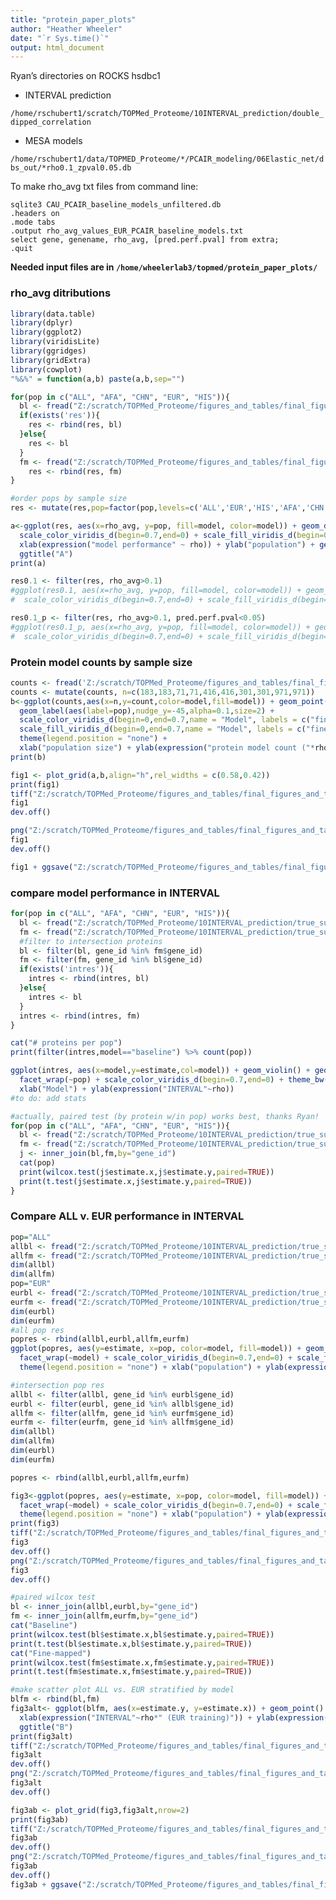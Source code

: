 ---
title: "protein_paper_plots"
author: "Heather Wheeler"
date: "`r Sys.time()`"
output: html_document
---

Ryan's directories on ROCKS hsdbc1

- INTERVAL prediction

`/home/rschubert1/scratch/TOPMed_Proteome/10INTERVAL_prediction/double_dipped_correlation`

- MESA models

`/home/rschubert1/data/TOPMED_Proteome/*/PCAIR_modeling/06Elastic_net/dbs_out/*rho0.1_zpval0.05.db`

To make rho_avg txt files from command line:
```
sqlite3 CAU_PCAIR_baseline_models_unfiltered.db
.headers on
.mode tabs
.output rho_avg_values_EUR_PCAIR_baseline_models.txt
select gene, genename, rho_avg, [pred.perf.pval] from extra;
.quit
```

**Needed input files are in `/home/wheelerlab3/topmed/protein_paper_plots/`**

### rho_avg ditributions
```{r}
library(data.table)
library(dplyr)
library(ggplot2)
library(viridisLite)
library(ggridges)
library(gridExtra)
library(cowplot)
"%&%" = function(a,b) paste(a,b,sep="")

for(pop in c("ALL", "AFA", "CHN", "EUR", "HIS")){
  bl <- fread("Z:/scratch/TOPMed_Proteome/figures_and_tables/final_figures_and_tables/wheeler_figures/rho_avg_values_" %&% pop %&% "_PCAIR_baseline_models.txt") %>% mutate(pop=pop, model="baseline")
  if(exists('res')){
    res <- rbind(res, bl)
  }else{
    res <- bl
  }
  fm <- fread("Z:/scratch/TOPMed_Proteome/figures_and_tables/final_figures_and_tables/wheeler_figures/rho_avg_values_" %&% pop %&% "_PCAIR_dapg_0.001_T.txt") %>% mutate(pop=pop, model="fine-mapped")
    res <- rbind(res, fm)
}

#order pops by sample size
res <- mutate(res,pop=factor(pop,levels=c('ALL','EUR','HIS','AFA','CHN')))

a<-ggplot(res, aes(x=rho_avg, y=pop, fill=model, color=model)) + geom_density_ridges(alpha=0.1) +
  scale_color_viridis_d(begin=0.7,end=0) + scale_fill_viridis_d(begin=0.7,end=0) + theme_bw(12) +
  xlab(expression("model performance" ~ rho)) + ylab("population") + geom_vline(xintercept=0.1,linetype = "dashed") +
  ggtitle("A")
print(a)

res0.1 <- filter(res, rho_avg>0.1)
#ggplot(res0.1, aes(x=rho_avg, y=pop, fill=model, color=model)) + geom_density_ridges(alpha=0.4) +
#  scale_color_viridis_d(begin=0.7,end=0) + scale_fill_viridis_d(begin=0.7,end=0) + theme_ridges()

res0.1_p <- filter(res, rho_avg>0.1, pred.perf.pval<0.05)
#ggplot(res0.1_p, aes(x=rho_avg, y=pop, fill=model, color=model)) + geom_density_ridges(alpha=0.4) +
#  scale_color_viridis_d(begin=0.7,end=0) + scale_fill_viridis_d(begin=0.7,end=0) + theme_ridges()
```

### Protein model counts by sample size
```{r,fig.width=5,fig.height=5}
counts <- fread('Z:/scratch/TOPMed_Proteome/figures_and_tables/final_figures_and_tables/wheeler_figures/protein_counts.txt')
counts <- mutate(counts, n=c(183,183,71,71,416,416,301,301,971,971))
b<-ggplot(counts,aes(x=n,y=count,color=model,fill=model)) + geom_point() + 
  geom_label(aes(label=pop),nudge_y=-45,alpha=0.1,size=2) + 
  scale_color_viridis_d(begin=0,end=0.7,name = "Model", labels = c("fine-mapped","baseline")) + theme_bw(12) + 
  scale_fill_viridis_d(begin=0,end=0.7,name = "Model", labels = c("fine-mapped","baseline")) +
  theme(legend.position = "none") +
  xlab("population size") + ylab(expression("protein model count ("*rho>0.1*")")) + coord_cartesian(ylim=c(0,600), xlim=c(0,1000)) + ggtitle("B")
print(b)
```

```{r,fig.height=5, fig.width=12}

fig1 <- plot_grid(a,b,align="h",rel_widths = c(0.58,0.42))
print(fig1)
tiff("Z:/scratch/TOPMed_Proteome/figures_and_tables/final_figures_and_tables/Fig1.tiff", width = 19, height = 8, units = 'cm', res = 300, compression = 'lzw')
fig1
dev.off()

png("Z:/scratch/TOPMed_Proteome/figures_and_tables/final_figures_and_tables/Fig1.png", width = 19, height =8, units = 'cm', res = 300)
fig1
dev.off()

fig1 + ggsave("Z:/scratch/TOPMed_Proteome/figures_and_tables/final_figures_and_tables/Fig1.pdf", width = 19, height = 8, units = 'cm', dpi = 300)
```

### compare model performance in INTERVAL
```{r}
for(pop in c("ALL", "AFA", "CHN", "EUR", "HIS")){
  bl <- fread("Z:/scratch/TOPMed_Proteome/10INTERVAL_prediction/true_subset_correlations/" %&% pop %&% "_PCAIR_baseline_models_rho0.1_zpval0.05_correlation.txt") %>% mutate(pop=pop, model="baseline")
  fm <- fread("Z:/scratch/TOPMed_Proteome/10INTERVAL_prediction/true_subset_correlations/" %&% pop %&% "_PCAIR_dapg_0.001_T_rho0.1_zpval0.05_correlation.txt") %>% mutate(pop=pop, model="fine-mapped")
  #filter to intersection proteins
  bl <- filter(bl, gene_id %in% fm$gene_id)
  fm <- filter(fm, gene_id %in% bl$gene_id)
  if(exists('intres')){
    intres <- rbind(intres, bl)
  }else{
    intres <- bl
  }
  intres <- rbind(intres, fm)
}

cat("# proteins per pop")
print(filter(intres,model=="baseline") %>% count(pop))

ggplot(intres, aes(x=model,y=estimate,col=model)) + geom_violin() + geom_boxplot(width=0.25) +
  facet_wrap(~pop) + scale_color_viridis_d(begin=0.7,end=0) + theme_bw() + theme(legend.position = "none") +
  xlab("Model") + ylab(expression("INTERVAL"~rho))
#to do: add stats

#actually, paired test (by protein w/in pop) works best, thanks Ryan!
for(pop in c("ALL", "AFA", "CHN", "EUR", "HIS")){
  bl <- fread("Z:/scratch/TOPMed_Proteome/10INTERVAL_prediction/true_subset_correlations/" %&% pop %&% "_PCAIR_baseline_models_rho0.1_zpval0.05_correlation.txt") %>% mutate(pop=pop, model="baseline")
  fm <- fread("Z:/scratch/TOPMed_Proteome/10INTERVAL_prediction/true_subset_correlations/" %&% pop %&% "_PCAIR_dapg_0.001_T_rho0.1_zpval0.05_correlation.txt") %>% mutate(pop=pop, model="fine-mapped")
  j <- inner_join(bl,fm,by="gene_id")
  cat(pop)
  print(wilcox.test(j$estimate.x,j$estimate.y,paired=TRUE))
  print(t.test(j$estimate.x,j$estimate.y,paired=TRUE))
}
```

### Compare ALL v. EUR performance in INTERVAL
```{r}
pop="ALL"
allbl <- fread("Z:/scratch/TOPMed_Proteome/10INTERVAL_prediction/true_subset_correlations/" %&% pop %&% "_PCAIR_baseline_models_rho0.1_zpval0.05_correlation.txt") %>% mutate(pop=pop, model="baseline")
allfm <- fread("Z:/scratch/TOPMed_Proteome/10INTERVAL_prediction/true_subset_correlations/" %&% pop %&% "_PCAIR_dapg_0.001_T_rho0.1_zpval0.05_correlation.txt") %>% mutate(pop=pop, model="fine-mapped")
dim(allbl)
dim(allfm)
pop="EUR"
eurbl <- fread("Z:/scratch/TOPMed_Proteome/10INTERVAL_prediction/true_subset_correlations/" %&% pop %&% "_PCAIR_baseline_models_rho0.1_zpval0.05_correlation.txt") %>% mutate(pop=pop, model="baseline")
eurfm <- fread("Z:/scratch/TOPMed_Proteome/10INTERVAL_prediction/true_subset_correlations/" %&% pop %&% "_PCAIR_dapg_0.001_T_rho0.1_zpval0.05_correlation.txt") %>% mutate(pop=pop, model="fine-mapped")
dim(eurbl)
dim(eurfm)
#all pop res
popres <- rbind(allbl,eurbl,allfm,eurfm)
ggplot(popres, aes(y=estimate, x=pop, color=model, fill=model)) + geom_violin(alpha=0.1) + geom_boxplot(width=0.25,fill="white") +
  facet_wrap(~model) + scale_color_viridis_d(begin=0.7,end=0) + scale_fill_viridis_d(begin=0.7,end=0) + theme_bw(14) + 
  theme(legend.position = "none") + xlab("population") + ylab(expression("INTERVAL"~rho))

#intersection pop res
allbl <- filter(allbl, gene_id %in% eurbl$gene_id)
eurbl <- filter(eurbl, gene_id %in% allbl$gene_id)
allfm <- filter(allfm, gene_id %in% eurfm$gene_id)
eurfm <- filter(eurfm, gene_id %in% allfm$gene_id)
dim(allbl)
dim(allfm)
dim(eurbl)
dim(eurfm)

popres <- rbind(allbl,eurbl,allfm,eurfm)

fig3<-ggplot(popres, aes(y=estimate, x=pop, color=model, fill=model)) + geom_violin(alpha=0.1) + geom_boxplot(width=0.25,fill="white") +
  facet_wrap(~model) + scale_color_viridis_d(begin=0.7,end=0) + scale_fill_viridis_d(begin=0.7,end=0) + theme_bw(14) + 
  theme(legend.position = "none") + xlab("population") + ylab(expression("INTERVAL"~rho)) + ggtitle("A")
print(fig3)
tiff("Z:/scratch/TOPMed_Proteome/figures_and_tables/final_figures_and_tables/Fig3.tiff", width = 19, height = 9.5, units = 'cm', res = 300, compression = 'lzw')
fig3
dev.off()
png("Z:/scratch/TOPMed_Proteome/figures_and_tables/final_figures_and_tables/Fig3.png", width = 19, height = 9.5, units = 'cm', res = 300)
fig3
dev.off()

#paired wilcox test
bl <- inner_join(allbl,eurbl,by="gene_id")
fm <- inner_join(allfm,eurfm,by="gene_id")
cat("Baseline")
print(wilcox.test(bl$estimate.x,bl$estimate.y,paired=TRUE))
print(t.test(bl$estimate.x,bl$estimate.y,paired=TRUE))
cat("Fine-mapped")
print(wilcox.test(fm$estimate.x,fm$estimate.y,paired=TRUE))
print(t.test(fm$estimate.x,fm$estimate.y,paired=TRUE))

#make scatter plot ALL vs. EUR stratified by model
blfm <- rbind(bl,fm)
fig3alt<- ggplot(blfm, aes(x=estimate.y, y=estimate.x)) + geom_point() + facet_wrap(~model.x) + geom_abline(slope=1,intercept=0) + geom_density_2d() +
  xlab(expression("INTERVAL"~rho*" (EUR training)")) + ylab(expression("INTERVAL"~rho*"  (ALL training)")) +theme_bw(14) +  coord_cartesian(xlim=c(-0.05,1),ylim=c(-0.05,1))+
  ggtitle("B")
print(fig3alt)
tiff("Z:/scratch/TOPMed_Proteome/figures_and_tables/final_figures_and_tables/Fig3alt.tiff", width = 19, height = 9.5, units = 'cm', res = 300, compression = 'lzw')
fig3alt
dev.off()
png("Z:/scratch/TOPMed_Proteome/figures_and_tables/final_figures_and_tables/Fig3alt.png", width = 19, height = 9.5, units = 'cm', res = 300)
fig3alt
dev.off()
```

```{r,fig.height=6,fig.width=6}
fig3ab <- plot_grid(fig3,fig3alt,nrow=2)
print(fig3ab)
tiff("Z:/scratch/TOPMed_Proteome/figures_and_tables/final_figures_and_tables/Fig3ab.tiff", width = 18, height = 19, units = 'cm', res = 300, compression = 'lzw')
fig3ab
dev.off()
png("Z:/scratch/TOPMed_Proteome/figures_and_tables/final_figures_and_tables/Fig3ab.png", width = 18, height = 19, units = 'cm', res = 300)
fig3ab
dev.off()
fig3ab + ggsave("Z:/scratch/TOPMed_Proteome/figures_and_tables/final_figures_and_tables/Fig3ab.pdf", width = 18, height = 19, units = 'cm', dpi = 300)


```

